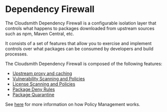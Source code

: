 # Dependency Firewall

The Cloudsmith Dependency Firewall is a configurable isolation layer that controls what happens to packages downloaded from upstream sources such as npm, Maven Central, etc.

It consists of a set of features that allow you to exercise and implement controls over what packages can be consumed by developers and build processes. 

The Cloudsmith Dependency Firewall is composed of the following features: 

- [Upstream proxy and caching](/tbc/upstream-proxying-and-caching)
- [Vulnerability Scanning and Policies](/policies-and-security/vulnerability-policy)
- [License Scanning and Policies](/policies-and-security/license-policy)
- [Package Deny Rules](/policies-and-security/deny-policy)
- [Package Quarantine](/artifact-management/package-quarantine)

See [here](/policies-and-security/policy-management) for more information on how Policy Management works.
